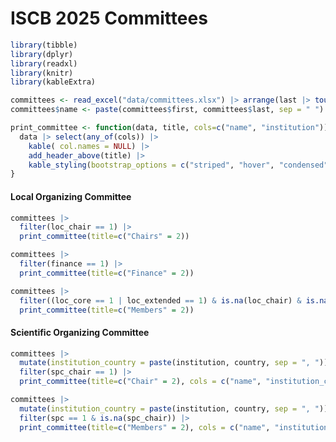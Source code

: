 # ISCB 2025 Committees

```r
library(tibble)
library(dplyr)
library(readxl)
library(knitr)
library(kableExtra)

committees <- read_excel("data/committees.xlsx") |> arrange(last |> toupper())
committees$name <- paste(committees$first, committees$last, sep = " ")

print_committee <- function(data, title, cols=c("name", "institution")) {
  data |> select(any_of(cols)) |>
    kable( col.names = NULL) |>
    add_header_above(title) |>
    kable_styling(bootstrap_options = c("striped", "hover", "condensed"))
}
```

::: {.grid}
::: {.g-col-12 .g-col-md-6}
#### Local Organizing Committee
```r
committees |> 
  filter(loc_chair == 1) |> 
  print_committee(title=c("Chairs" = 2))
```

```r
committees |> 
  filter(finance == 1) |> 
  print_committee(title=c("Finance" = 2))
```

```r
committees |> 
  filter((loc_core == 1 | loc_extended == 1) & is.na(loc_chair) & is.na(finance)) |> 
  print_committee(title=c("Members" = 2))
```
:::
::: {.g-col-12 .g-col-md-6}
#### Scientific Organizing Committee
```r
committees |> 
  mutate(institution_country = paste(institution, country, sep = ", ")) |>
  filter(spc_chair == 1) |>
  print_committee(title=c("Chair" = 2), cols = c("name", "institution_country"))
```

```r
committees |> 
  mutate(institution_country = paste(institution, country, sep = ", ")) |>
  filter(spc == 1 & is.na(spc_chair)) |>
  print_committee(title=c("Members" = 2), cols = c("name", "institution_country"))
```
:::
::: 
